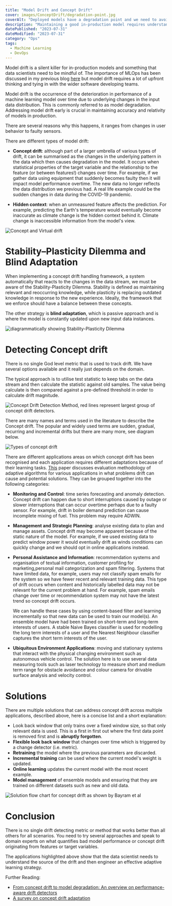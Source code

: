 ```yaml
---
title: "Model Drift and Concept Drift"
cover: images/ConceptDrift/degradation-point.jpg
coverAlt: "Deployed models have a degradation point and we need to avoid it!"
description: "Maintaining a good in-production model requires understanding the understanding of model and concept drift."
datePublished: "2023-07-31"
dateModified: "2023-07-31"
category: "Ops"
tags:
  - Machine Learning
  - DevOps
---
```



Model drift is a silent killer for in-production models and something that data scientists need to be mindful of. The importance of MLOps has been discussed in my previous blog [here](/ml-ops) but model drift requires a lot of upfront thinking and tying in with the wider software developing teams.

Model drift is the occurrence of the deterioration in performance of a machine learning model over time due to underlying changes in the input data distribution. This is commonly referred to as model degradation. Addressing model drift early is crucial in maintaining accuracy and relativity of models in production. 

There are several reasons why this happens, it ranges from changes in user behavior to faulty sensors. 

There are different types of model drift:
- **Concept drift**: although part of a larger umbrella of various types of drift, it can be summarised as the changes in the underlying pattern in the data which then causes degradation in the model. It occurs when statistical properties of the target variable and the relationship to the feature (or between features!) changes over time. For example, if we gather data using equipment that suddenly becomes faulty then it will impact model performance overtime. The new data no longer reflects the data distribution we previous had. A real life example could be the sudden changes in data during the COVID-19 pandemic.

- **Hidden context**: when an unmeasured feature affects the prediction. For example, predicting the Earth's temperature would eventually become inaccurate as climate change is the hidden context behind it. Climate change is inaccessible information from the model's view.

![Concept and Virtual drift](/images/ConceptDrift/concept-vs-virtual-drift.jpeg)


# Stability–Plasticity Dilemma and Blind Adaptation

When implementing a concept drift handling framework, a system automatically that reacts to the changes in the data stream, we must be aware of the Stability-Plasticity Dilemma. Stability is defined as maintaining relevant and reoccurring knowledge, while plasticity is replacing outdated knowledge in response to the new experience. Ideally, the framework that we enforce should have a balance between these concepts.


The other strategy is **blind adaptation**, which is passive approach and is where the model is constantly updated upon new input data instances.

![diagrammatically showing Stability-Plasticity Dilemma](/images/ConceptDrift/plasticity-stability.jpg)

# Detecting Concept drift

There is no single God level metric that is used to track drift. We have several options available and it really just depends on the domain.

The typical approach is to utilise test statistic to keep tabs on the data stream and then calculate the statistic against old samples. The value being calculate is then compared against a pre-defined threshold in order to calculate drift magnitude. 


![Concept Drift Detection Method, red lines represent largest group of concept drift detectors.](/images/ConceptDrift/concept_drift.jpeg)



There are many names and terms used in the literature to describe the Concept drift. The popular and widely used terms are sudden, gradual, recurring and incremental drifts but there are many more, see diagram below.

![Types of concept drift](/images/ConceptDrift/types-of-concept-drift.jpg)

There are different applications areas on which concept drift has been recognised and each application requires different adaptations because of their learning tasks. [This](https://repositorio.inesctec.pt/server/api/core/bitstreams/7f101638-0b33-4863-9dd2-cf991f192c9f/content) paper discusses evaluation methodology of adaptive algorithms for various applications in what problems drift can cause and potential solutions. They can be grouped together into the following categories:

- **Monitoring and Control**: time series forecasting and anomaly detection. Concept drift can happen due to short interruptions caused by outage or slower interruptions that can occur overtime perhaps due to a faulty sensor. For example, drift in boiler demand prediction can cause incomplete mixing of fuel. This problem may require ADWIN.

- **Management and Strategic Planning**: analyse existing data to plan and manage assets. Concept drift may become apparent because of the static nature of the model. For example, if we used existing data to predict window power it would eventually drift as winds conditions can quickly change and we should opt in online applications instead.


- **Personal Assistance and Information**: recommendation systems and organisation of textual information, customer profiling for marketing,personal mail categorization and spam filtering. Systems that have limited data, for example, users may not classify spam emails for the system so we have fewer recent and relevant training data. This type of drift occurs when content and historically labelled data may not be relevant for the current problem at hand. For example, spam emails change over time or recommendation system may not have the latest trend so concept drift occurs.

  We can handle these cases by using content-based filter and learning incrementally so that new data can be used to train our model(s). An ensemble model have had been trained on short-term and long-term interests of users. A stable Naive Bayes classifier is used for modelling the long term interests of a user and the Nearest Neighbour classifier captures the short term interests of the user.

- **Ubiquitous Environment Applications**: moving and stationary systems that interact with the physical changing environment such as autonomous vehicle control. The solution here is to use several data measuring tools such as laser technology to measure short and medium term range for obstacle avoidance and colour camera for drivable surface analysis and velocity control.  


# Solutions

There are multiple solutions that can address concept drift across multiple applications, described above, here is a concise list and a short explanation:

- Look back window that only trains over a fixed window size, so that only relevant data is used. This is a first in first out where the first data point is removed first and is **abruptly forgotten**.
- **Flexible look back window** that changes over time which is triggered by a change detector (i.e. metric). 
- **Retraining** the model where the previous parameters are discarded.
- **Incremental training** can be used where the current model's weight is updated. 
- **Online learning** updates the current model with the most recent example. 
- **Model management** of ensemble models and ensuring that they are trained on different datasets such as new and old data.

![Solution flow chart for concept drift as shown by Bayram et al](/images/ConceptDrift/concept-drift-solutions.jpg)


# Conclusion

There is no single drift detecting metric or method that works better than all others for all scenarios. You need to try several approaches and speak to domain experts on what quantifies bad model performance or concept drift originating from features or target variables.

The applications highlighted above show that the data scientist needs to understand the source of the drift and then engineer an effective adaptive learning strategy. 




Further Reading:

- [From concept drift to model degradation: An overview on performance-aware drift detectors](https://doi.org/10.1016/j.knosys.2022.108632)
- [A survey on concept drift adaptation](https://dl.acm.org/doi/abs/10.1145/2523813)
